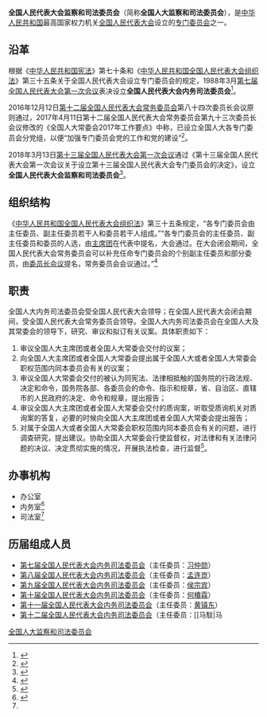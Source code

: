 {{Pathnav|全国人民代表大会|全国人民代表大会专门委员会}}
{{Infobox PRCG
|机构名称 = 全国人民代表大会<br />监察和司法委员会
|届数 = 十三
|标志1 = National Emblem of the People's Republic of China.svg
|标志1说明 = [[s:中华人民共和国国徽法|国徽法]]第六条第二项规定：全国人民代表大会各专门委员会的印章应当刻有[[中华人民共和国国徽|国徽]]图案。
|任期始 = 2018年3月
|任期终 = 2023年3月
|人员名称 = 组成人员
|职位1 = 主任委员
|人员1 = [[吴玉良_(中纪委)|吴玉良]]
|职位2 = 副主任委员
|人员2 = [[王教成|王教成]]{{wrap}}[[张苏军|张苏军]]{{wrap}}[[王胜明|王胜明]]{{wrap}}[[徐显明|徐显明]]{{wrap}}[[韩晓武|韩晓武]]{{wrap}}[[李钺锋|李钺锋]]{{wrap}}[[李伟|李伟]]{{wrap}}[[刘海星|刘海星]]{{wrap}}[[高友东|高友东]]{{wrap}}[[王家胜|王家胜]]{{wrap}}[[车俊|车俊]]
|人数2 = 11
|授权法源 = [[中华人民共和国宪法|中华人民共和国宪法]]（[[s:中华人民共和国宪法|第七十条]]）
|组织法规 = [[中华人民共和国全国人民代表大会组织法|中华人民共和国全国人民代表大会组织法]]
|组织上级 = [[全国人民代表大会|全国人民代表大会]]
|业务上级 = [[全国人民代表大会|全国人民代表大会]]<br />[[全国人民代表大会常务委员会|全国人民代表大会常务委员会]]（全国人大闭会期间）
|中共上级=[[中国共产党全国人民代表大会常务委员会党组|中国共产党全国人民代表大会常务委员会党组]]
|中共本级=中国共产党全国人民代表大会监察和司法委员会分党组
|行政级别 = 正部级
|机构类型 = [[全国人民代表大会专门委员会|全国人民代表大会专门委员会]]
|地址1=[[北京市|北京市]][[西城区|西城区]][[前门西大街|前门西大街]]1号[[全国人大机关办公楼|全国人大机关办公楼]]
|成立时间 = 2018年
}}

'''全国人民代表大会监察和司法委员会'''（简称'''全国人大监察和司法委员会'''），是[[中华人民共和国|中华人民共和国]]最高国家权力机关[[全国人民代表大会|全国人民代表大会]]设立的[[全国人民代表大会专门委员会|专门委员会]]之一。

==沿革==
根据《[[中华人民共和国宪法|中华人民共和国宪法]]》第七十条和《[[中华人民共和国全国人民代表大会组织法|中华人民共和国全国人民代表大会组织法]]》第三十五条关于全国人民代表大会设立专门委员会的规定，1988年3月[[第七届全国人民代表大会#第一次会议|第七届全国人民代表大会第一次会议]]表决设立'''全国人民代表大会内务司法委员会'''<ref name="lishi">{{Cite web|url=http://www.npc.gov.cn/npc/bmzz/neiwu/node_1672.htm|title=委员会历史|accessdate=2018-02-21|publisher=全国人民代表大会内务司法委员会|archiveurl=https://web.archive.org/web/20171124172436/http://www.npc.gov.cn/npc/bmzz/neiwu/node_1672.htm|archivedate=2017-11-24|dead-url=yes}}</ref>。

2016年12月12日[[第十二届全国人民代表大会常务委员会|第十二届全国人民代表大会常务委员会]]第八十四次委员长会议原则通过，2017年4月11日第十二届全国人民代表大会常务委员会第九十三次委员长会议修改的《全国人大常委会2017年工作要点》中称，已设立全国人大各专门委员会分党组，以便“加强专门委员会党的工作和党的建设”<ref>{{Cite web|url=http://news.163.com/17/0508/14/CJU0Q3JC000187VE.html|title=全国人大9个专门委员会分党组已设立：加强党的工作和建设|date=2017-05-08|publisher=网易|accessdate=2018-02-21|archiveurl=https://web.archive.org/web/20180221161913/http://news.163.com/17/0508/14/CJU0Q3JC000187VE.html|archivedate=2018-02-21|dead-url=yes}}</ref>。

2018年3月13日[[第十三届全国人民代表大会#第一次会议|第十三届全国人民代表大会第一次会议]]通过《第十三届全国人民代表大会第一次会议关于设立第十三届全国人民代表大会专门委员会的决定》，设立'''全国人民代表大会监察和司法委员会'''<ref>{{Cite web|url=http://www.npc.gov.cn/npc/xinwen/2018-03/13/content_2048080.htm|title=第十三届全国人民代表大会第一次会议关于设立第十三届全国人民代表大会专门委员会的决定|date=2018-03-13|publisher=中国人大网|accessdate=2018-03-13|archiveurl=https://web.archive.org/web/20180314042324/http://www.npc.gov.cn/npc/xinwen/2018-03/13/content_2048080.htm|archivedate=2018-03-14|dead-url=yes}}</ref>。

==组织结构==
《[[中华人民共和国全国人民代表大会组织法|中华人民共和国全国人民代表大会组织法]]》第三十五条规定，“各专门委员会由主任委员、副主任委员若干人和委员若干人组成。”“各专门委员会的主任委员、副主任委员和委员的人选，由[[全国人民代表大会会议主席团|主席团]]在代表中提名，大会通过。在大会闭会期间，全国人民代表大会常务委员会可以补充任命专门委员会的个别副主任委员和部分委员，由[[全国人民代表大会常务委员会委员长会议|委员长会议]]提名，常务委员会会议通过。”<ref name="fa">{{Cite web|url=http://www.npc.gov.cn/wxzl/gongbao/1982-12/10/content_1478467.htm|title=中华人民共和国全国人民代表大会组织法|accessdate=2018-02-21|publisher=中国人大网|archive-date=2018-02-21|archive-url=https://web.archive.org/web/20180221162002/http://www.npc.gov.cn/wxzl/gongbao/1982-12/10/content_1478467.htm|dead-url=no}}</ref>

==职责==
全国人大内务司法委员会受全国人民代表大会领导；在全国人民代表大会闭会期间，受全国人民代表大会常务委员会领导。全国人大内务司法委员会在全国人大及其常委会的领导下，研究、审议和拟订有关议案。具体职责如下：
#审议全国人大主席团或者全国人大常委会交付的议案；
#向全国人大主席团或者全国人大常委会提出属于全国人大或者全国人大常委会职权范围内同本委员会有关的议案；
#审议全国人大常委会交付的被认为同宪法、法律相抵触的国务院的行政法规、决定和命令，国务院各部、各委员会的命令、指示和规章，省、自治区、直辖市的人民政府的决定、命令和规章，提出报告；
#审议全国人大主席团或者全国人大常委会交付的质询案，听取受质询机关对质询案的答复，必要的时候向全国人大主席团或者全国人大常委会提出报告；
#对属于全国人大或者全国人大常委会职权范围内同本委员会有关的问题，进行调查研究，提出建议。协助全国人大常委会行使监督权，对法律和有关法律问题的决议、决定贯彻实施的情况，开展执法检查，进行监督<ref>{{Cite web|url=http://www.npc.gov.cn/npc/bmzz/neiwu/node_1670.htm|title=委员会职责|accessdate=2018-02-21|publisher=全国人民代表大会内务司法委员会|archiveurl=https://web.archive.org/web/20180222043915/http://www.npc.gov.cn/npc/bmzz/neiwu/node_1670.htm|archivedate=2018-02-22|dead-url=yes}}</ref>。

==办事机构==
*办公室
*内务室<ref name="elyqgwy">{{Cite web|url=http://www.npc.gov.cn/npc/bmzz/rdcwbgt/2017-01/25/content_2006634.htm|title=全国人大机关2017年考试录用公务员面试公告|date=2017-01-25|publisher=中国人大网|accessdate=2018-02-14|archiveurl=https://web.archive.org/web/20170625231014/http://www.npc.gov.cn/npc/bmzz/rdcwbgt/2017-01/25/content_2006634.htm|archivedate=2017-06-25|dead-url=yes}}</ref>
*司法室<ref name="elyqgwy" />

==历届组成人员==
*[[第七届全国人民代表大会各专门委员会#内务司法委员会|第七届全国人民代表大会内务司法委员会]]（主任委员：[[习仲勋|习仲勋]]）
*[[第八届全国人民代表大会各专门委员会#内务司法委员会|第八届全国人民代表大会内务司法委员会]]（主任委员：[[孟连崑|孟连崑]]）
*[[第九届全国人民代表大会各专门委员会#内务司法委员会|第九届全国人民代表大会内务司法委员会]]（主任委员：[[侯宗宾|侯宗宾]]）
*[[第十届全国人民代表大会各专门委员会#内务司法委员会|第十届全国人民代表大会内务司法委员会]]（主任委员：[[何椿霖|何椿霖]]）
*[[第十一届全国人民代表大会各专门委员会#内务司法委员会|第十一届全国人民代表大会内务司法委员会]]（主任委员：[[黄镇东|黄镇东]]）
*[[第十二届全国人民代表大会各专门委员会#内务司法委员会|第十二届全国人民代表大会内务司法委员会]]（主任委员：[[马馼|马{{僻字]]）
*[[第十三届全国人民代表大会各专门委员会#监察和司法委员会|第十三届全国人民代表大会监察和司法委员会]]（主任委员：[[吴玉良_(中纪委)|吴玉良]]）<ref name="lishi" />

==参考文献==
{{reflist}}

==外部链接==
*[https://web.archive.org/web/20120107095620/http://www.npc.gov.cn/npc/bmzz/neiwu/node_1623.htm 中国人大网：全国人民代表大会内务司法委员会]

{{-}}
{{NPC}}

[[Category:全国人大监察和司法委员会|]]
